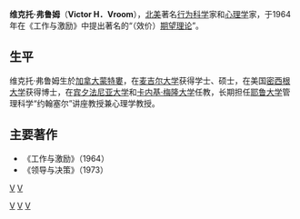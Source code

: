 '''维克托·弗鲁姆'''（'''Victor H．Vroom'''）{{BD|1932年|8月9日|}}，[[北美|北美]]著名[[行为科学|行为科学]]家和[[心理学|心理学]]家，于1964年在《工作与激励》中提出著名的“（效价）[[期望理论|期望理论]]”。

==生平==
维克托·弗鲁姆生於[[加拿大|加拿大]][[蒙特婁|蒙特婁]]，在[[麦吉尔大学|麦吉尔大学]]获得学士、硕士，在美国[[密西根大学|密西根大学]]获得博士，在[[宾夕法尼亚大学|宾夕法尼亚大学]]和[[卡内基·梅隆大学|卡内基·梅隆大学]]任教，长期担任[[耶鲁大学|耶鲁大学]]管理科学“约翰塞尔”讲座教授兼心理学教授。

==主要著作==
*《工作与激励》（1964）
*《领导与决策》（1973）

{{Authority control}}
[[category:美国心理学家|V]]
[[Category:加拿大心理學家|V]]
[[Category:密西根大學校友|V]]
[[Category:麥吉爾大學校友|V]]
[[category:蒙特婁人|V]]